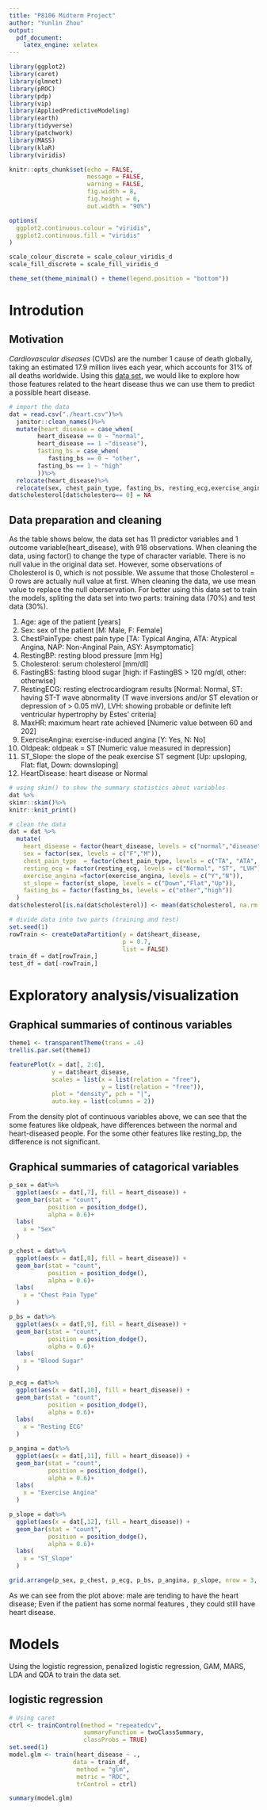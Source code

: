 ```yaml
---
title: "P8106 Midterm Project"
author: "Yunlin Zhou"
output:
  pdf_document:
    latex_engine: xelatex
---
```

```r
library(ggplot2)
library(caret)
library(glmnet)
library(pROC)
library(pdp)
library(vip)
library(AppliedPredictiveModeling)
library(earth)
library(tidyverse)
library(patchwork)
library(MASS)
library(klaR)
library(viridis)
```

```r
knitr::opts_chunk$set(echo = FALSE,
                      message = FALSE,
                      warning = FALSE,
                      fig.width = 8,
                      fig.height = 6,
                      out.width = "90%")

options(
  ggplot2.continuous.colour = "viridis",
  ggplot2.continuous.fill = "viridis"
)

scale_colour_discrete = scale_colour_viridis_d
scale_fill_discrete = scale_fill_viridis_d

theme_set(theme_minimal() + theme(legend.position = "bottom"))
```

# Introdution

## Motivation

*Cardiovascular diseases* (CVDs) are the number 1 cause of death globally, taking an estimated 17.9 million lives each year, which accounts for 31% of all deaths worldwide. Using this [data set](https://www.kaggle.com/datasets/fedesoriano/heart-failure-prediction?select=heart.csv), we would like to explore how those features related to the heart disease thus we can use them to predict a possible heart disease.

```r
# import the data
dat = read.csv("./heart.csv")%>%
  janitor::clean_names()%>%
  mutate(heart_disease = case_when(
        heart_disease == 0 ~ "normal",
        heart_disease == 1 ~"disease"),
        fasting_bs = case_when(
           fasting_bs == 0 ~ "other",
        fasting_bs == 1 ~ "high"
        ))%>%
  relocate(heart_disease)%>%
  relocate(sex, chest_pain_type, fasting_bs, resting_ecg,exercise_angina, st_slope, .after = last_col())
dat$cholesterol[dat$cholestero== 0] = NA

```

## Data preparation and cleaning

As the table shows below, the data set has 11 predictor variables and 1 outcome variable(heart_disease), with 918 observations. When cleaning the data, using factor() to change the type of character variable. There is no null value in the original data set. However, some observations of Cholesterol is 0, which is not possible. We assume that those Cholesterol = 0 rows are actually null value at first. When cleaning the data, we use mean value to replace the null oberservation. For better using this data set to train the models, spliting the data set into two parts: training data (70%) and test data (30%).

1. Age: age of the patient [years]
2. Sex: sex of the patient [M: Male, F: Female]
3. ChestPainType: chest pain type [TA: Typical Angina, ATA: Atypical Angina, NAP: Non-Anginal Pain, ASY: Asymptomatic]
4. RestingBP: resting blood pressure [mm Hg]
5. Cholesterol: serum cholesterol [mm/dl]
6. FastingBS: fasting blood sugar [high: if FastingBS > 120 mg/dl, other: otherwise]
7. RestingECG: resting electrocardiogram results [Normal: Normal, ST: having ST-T wave abnormality (T wave inversions and/or ST elevation or depression of > 0.05 mV), LVH: showing probable or definite left ventricular hypertrophy by Estes' criteria]
8. MaxHR: maximum heart rate achieved [Numeric value between 60 and 202]
9. ExerciseAngina: exercise-induced angina [Y: Yes, N: No]
10. Oldpeak: oldpeak = ST [Numeric value measured in depression]
11. ST_Slope: the slope of the peak exercise ST segment [Up: upsloping, Flat: flat, Down: downsloping]
12. HeartDisease: heart disease or Normal


```r
# using skim() to show the summary statistics about variables
dat %>%
skimr::skim()%>%
knitr::knit_print()
```

```r
# clean the data
dat = dat %>%
  mutate(
    heart_disease = factor(heart_disease, levels = c("normal","disease" )),
    sex = factor(sex, levels = c("F","M")),
    chest_pain_type	 = factor(chest_pain_type, levels = c("TA", "ATA", "NAP", "ASY")),
    resting_ecg = factor(resting_ecg, levels = c("Normal", "ST", "LVH")),
    exercise_angina =factor(exercise_angina, levels = c("Y","N")),
    st_slope = factor(st_slope, levels = c("Down","Flat","Up")),
    fasting_bs = factor(fasting_bs, levels = c("other","high"))
  )
dat$cholesterol[is.na(dat$cholesterol)] <- mean(dat$cholesterol, na.rm = TRUE)
```

```r
# divide data into two parts (training and test)
set.seed(1)
rowTrain <- createDataPartition(y = dat$heart_disease,
                                p = 0.7,
                                list = FALSE)
train_df = dat[rowTrain,]
test_df = dat[-rowTrain,]
```

# Exploratory analysis/visualization

## Graphical summaries of continous variables
```r
theme1 <- transparentTheme(trans = .4)
trellis.par.set(theme1)

featurePlot(x = dat[, 2:6], 
            y = dat$heart_disease,
            scales = list(x = list(relation = "free"), 
                          y = list(relation = "free")),
            plot = "density", pch = "|", 
            auto.key = list(columns = 2))
```

From the density plot of continuous variables above, we can see that the some features like oldpeak, have differences between the normal and heart-diseased people. For the some other features like resting_bp, the difference is not significant.

## Graphical summaries of catagorical variables

```r
p_sex = dat%>%
  ggplot(aes(x = dat[,7], fill = heart_disease)) + 
  geom_bar(stat = "count", 
           position = position_dodge(),
           alpha = 0.6)+ 
  labs(
    x = "Sex"
  )

p_chest = dat%>%
  ggplot(aes(x = dat[,8], fill = heart_disease)) + 
  geom_bar(stat = "count", 
           position = position_dodge(),
           alpha = 0.6)+ 
  labs(
    x = "Chest Pain Type"
  )

p_bs = dat%>%
  ggplot(aes(x = dat[,9], fill = heart_disease)) + 
  geom_bar(stat = "count", 
           position = position_dodge(),
           alpha = 0.6)+ 
  labs(
    x = "Blood Sugar"
  )

p_ecg = dat%>%
  ggplot(aes(x = dat[,10], fill = heart_disease)) + 
  geom_bar(stat = "count", 
           position = position_dodge(),
           alpha = 0.6)+ 
  labs(
    x = "Resting ECG"
  )

p_angina = dat%>%
  ggplot(aes(x = dat[,11], fill = heart_disease)) + 
  geom_bar(stat = "count", 
           position = position_dodge(),
           alpha = 0.6)+ 
  labs(
    x = "Exercise Angina"
  )

p_slope = dat%>%
  ggplot(aes(x = dat[,12], fill = heart_disease)) + 
  geom_bar(stat = "count", 
           position = position_dodge(),
           alpha = 0.6)+ 
  labs(
    x = "ST_Slope"
  )

grid.arrange(p_sex, p_chest, p_ecg, p_bs, p_angina, p_slope, nrow = 3, top = "Graphical summaries of catagorical variables")
```

As we can see from the plot above: male are tending to have the heart disease; Even if the patient has some normal features , they could still have heart disease.

# Models

Using the logistic regression, penalized logistic regression, GAM, MARS, LDA and QDA to train the data set.

## logistic regression

```r
# Using caret
ctrl <- trainControl(method = "repeatedcv",
                     summaryFunction = twoClassSummary,
                     classProbs = TRUE)
set.seed(1)
model.glm <- train(heart_disease ~ .,
                  data = train_df,
                   method = "glm",
                   metric = "ROC",
                   trControl = ctrl)

summary(model.glm)
```

